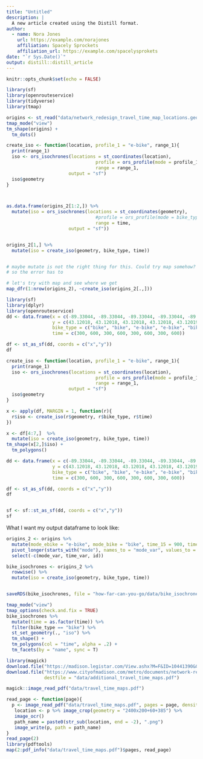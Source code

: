 ```yaml
---
title: "Untitled"
description: |
  A new article created using the Distill format.
author:
  - name: Nora Jones 
    url: https://example.com/norajones
    affiliation: Spacely Sprockets
    affiliation_url: https://example.com/spacelysprokets
date: "`r Sys.Date()`"
output: distill::distill_article
---
```


```r
knitr::opts_chunk$set(echo = FALSE)
```

```r
library(sf)
library(openrouteservice)
library(tidyverse)
library(tmap)
```

```r
origins <- st_read("data/network_redesign_travel_time_map_locations.geojson")
tmap_mode("view")
tm_shape(origins) +
  tm_dots()

create_iso <- function(location, profile_1 = "e-bike", range_1){
  print(range_1)
  iso <- ors_isochrones(locations = st_coordinates(location), 
                                 profile = ors_profile(mode = profile_1),
                                 range = range_1,
                       output = "sf")
  iso$geometry
}



as.data.frame(origins_2[1:2,]) %>% 
  mutate(iso = ors_isochrones(locations = st_coordinates(geometry), 
                                 #profile = ors_profile(mode = bike_type),
                                 range = time,
                       output = "sf"))


origins_2[1,] %>% 
  mutate(iso = create_iso(geometry, bike_type, time))


# maybe mutate is not the right thing for this. Could try map somehow? But mutate should work!!!
# so the error has to 

# let's try with map and see where we get
map_dfr(1:nrow(origins_2), ~create_iso(origins_2[.,]))

library(sf)
library(dplyr)
library(openrouteservice)
dd <- data.frame(x = c(-89.33044, -89.33044, -89.33044, -89.33044, -89.55, -89.55, -89.55, -89.55),
                 y = c(43.12018, 43.12018, 43.12018, 43.12018, 43.12019, 43.12019, 43.12019, 43.12019),
                 bike_type = c("bike", "bike", "e-bike", "e-bike", "bike", "bike", "e-bike", "e-bike"),
                 time = c(300, 600, 300, 600, 300, 600, 300, 600))

df <- st_as_sf(dd, coords = c("x","y"))
df

create_iso <- function(location, profile_1 = "e-bike", range_1){
  print(range_1)
  iso <- ors_isochrones(locations = st_coordinates(location), 
                                 profile = ors_profile(mode = profile_1),
                                 range = range_1,
                       output = "sf")
  iso$geometry
}

x <- apply(df, MARGIN = 1, function(r){
  r$iso <- create_iso(r$geometry, r$bike_type, r$time)
})

x <- df[4:7,]  %>% 
  mutate(iso = create_iso(geometry, bike_type, time))
tm_shape(x[2,]$iso) +
  tm_polygons()

dd <- data.frame(x = c(-89.33044, -89.33044, -89.33044, -89.33044, -89.33045, -89.33045, -89.33045, -89.33045),
                 y = c(43.12018, 43.12018, 43.12018, 43.12018, 43.12019, 43.12019, 43.12019, 43.12019),
                 bike_type = c("bike", "bike", "e-bike", "e-bike", "bike", "bike", "e-bike", "e-bike"),
                 time = c(300, 600, 300, 600, 300, 600, 300, 600))

df <- st_as_sf(dd, coords = c("x","y"))
df


sf <- sf::st_as_sf(dd, coords = c("x","y"))
sf

```

What I want my output dataframe to look like:

```r
origins_2 <- origins %>% 
  mutate(mode_ebike = "e-bike", mode_bike = "bike", time_15 = 900, time_30 = 1800, time_45 = 2700) %>% 
  pivot_longer(starts_with("mode"), names_to = "mode_var", values_to = "bike_type") %>% pivot_longer(starts_with("time_"), names_to = "time_var", values_to = "time") %>% 
  select(-c(mode_var, time_var, id))

```
```r
bike_isochrones <- origins_2 %>% 
  rowwise() %>% 
  mutate(iso = create_iso(geometry, bike_type, time))


saveRDS(bike_isochrones, file = "how-far-can-you-go/data/bike_isochrones.RDS")

tmap_mode("view")
tmap_options(check.and.fix = TRUE)
bike_isochrones %>% 
  mutate(time = as.factor(time)) %>% 
  filter(bike_type == "bike") %>% 
  st_set_geometry(., "iso") %>% 
  tm_shape() +
  tm_polygons(col = "time", alpha = .2) +
  tm_facets(by = "name", sync = T)
```



```r
library(magick)
download.file("https://madison.legistar.com/View.ashx?M=F&ID=10441390&GUID=ECA1CC37-55E7-48B3-9B26-37D4A6ADF11C", destfile = "data/travel_time_maps.pdf", mode = "wb")
download.file("https://www.cityofmadison.com/metro/documents/network-redesign/AdditionalIsochrones.pdf",
              destfile = "data/additional_travel_time_maps.pdf")
```

```r
magick::image_read_pdf("data/travel_time_maps.pdf")

read_page <- function(page){
  p <- image_read_pdf("data/travel_time_maps.pdf", pages = page, density = 600)
   location <- p %>% image_crop(geometry = "2400x200+60+385") %>% 
   image_ocr()
   path_name = paste0(str_sub(location, end = -2), ".png")
   image_write(p, path = path_name)
}
read_page(2)
library(pdftools)
map(2:pdf_info("data/travel_time_maps.pdf")$pages, read_page)

```



